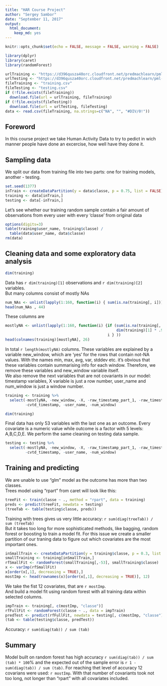 ```yaml
---
title: "HAR Course Project"
author: "Sergey Sambor"
date: "September 11, 2017"
output: 
  html_document: 
    keep_md: yes
---
```


```r
knitr::opts_chunk$set(echo = FALSE, message = FALSE, warning = FALSE)
```

```r
library(dplyr)
library(caret)
library(randomForest)

urlTraining <- "https://d396qusza40orc.cloudfront.net/predmachlearn/pml-training.csv"
urlTesting <- "https://d396qusza40orc.cloudfront.net/predmachlearn/pml-testing.csv"
fileTraining <- "training.csv"
fileTesting <- "testing.csv"
if (!file.exists(fileTraining))
  download.file(url = urlTraining, fileTraining)
if (!file.exists(fileTesting))
  download.file(url = urlTesting, fileTesting)
data <- read.csv(fileTraining, na.strings=c("NA", "", "#DIV/0!"))
```
## Foreword
In this course project we take Human Activity Data to try to pedict in wich manner people have done an excercise, how well have they done it.  

## Sampling data
We split our data from training file into two parts: one for training models, another - testing.
```r
set.seed(1377)
inTrain <- createDataPartition(y = data$classe, p = 0.75, list = FALSE)
training <- data[inTrain,]
testing <- data[-inTrain,]
```
Let's see whether our training random sample contain a fair amount of observations from every user with every 'classe' from original data
```r
options(digits=3)
table(training$user_name, training$classe) /
  table(data$user_name, data$classe)
rm(data)
```

## Cleaning data and some exploratory data analysis
```r
dim(training)
```
Data has `r dim(training)[1]` observations and `r dim(training)[2]` variables.  
But many columns consist of mostly NAs 
```r
num_NAs <- unlist(lapply(1:160, function(i) { sum(is.na(training[, i])) } ))
head(num_NAs , 44)
```
These columns are
```r
mostlyNA <- unlist(lapply(1:160, function(i) {if (sum(is.na(training[, i])) >
                                                  dim(training)[1] * .95)
                                              i } ))
head(colnames(training)[mostlyNA], 26)
```
In total `r length(mostlyNA)` columns. These variables are explained by a variable new_window, which are 'yes' for the rows that contain not-NA values. With the names min, max, avg, var, stddev etc. it's obvious that these variables contain summarising info for each window. Therefore, we remove these variables and new_window variable itself.  
We also remove the next variables that are not covariants in our model: timestamp variables, X variable is just a row number, user_name and num_window is just a window number.  
```r
training <- training %>%
  select(-mostlyNA, -new_window, -X, -raw_timestamp_part_1, -raw_timestamp_part_2, 
         -cvtd_timestamp, -user_name, -num_window)
```
```r
dim(training)
```
Final data has only 53 variables with the last one as an outcome. Every covariate is a numeric value while outcome is a factor with 5 levels: A,B,C,D,E.  We perform the same cleaning on testing data sample.  
```r
testing <- testing %>%
  select(-mostlyNA, -new_window, -X, -raw_timestamp_part_1, -raw_timestamp_part_2, 
         -cvtd_timestamp, -user_name, -num_window)
```

## Training and predicting
We are unable to use "glm" model as the outcome has more than two classes.  
Trees model using "rpart" from caret will look like this:
```r
treeFit <- train(classe ~ ., method = "rpart", data = training)
preds <- predict(treeFit, newdata = testing)
(treeTab <- table(testing$classe, preds))
```
Training with trees gives us very little accuracy: `r sum(diag(treeTab)) / sum (treeTab)`  
But it takes too long for more sophisticated methods, like bagging, random forest or boosting to train a model fit. For this issue we create a smaller partition of our traning data to figure out which covariates are the most important ones.
```r
inSmallTrain <- createDataPartition(y = training$classe, p = 0.3, list = FALSE)
smallTraining <- training[inSmallTrain,]
rfSmallFit <- randomForest(smallTraining[,-53], smallTraining$classe)
x <- varImp(rfSmallFit)
x[order(x[,1], decreasing = TRUE),]
mostImp <- head(rownames(x)[order(x[,1], decreasing = TRUE)], 12)
```
We take the fist 12 covariates, that are `r mostImp`.  
And build a model fit using random forest with all training data within selected columns.
```r
impTrain <- training[, c(mostImp, "classe")]
rfFullFit <- randomForest(classe ~ ., data = impTrain)
predTest <- predict(rfFullFit, newdata = testing[, c(mostImp, "classe")])
(tab <- table(testing$classe, predTest))
```
Accuracy: `r sum(diag(tab)) / sum (tab)`  

## Summary
Model built on random forest has high accuracy `r sum(diag(tab)) / sum (tab) * 100`% and the expected out of the sample error is `r 1 - sum(diag(tab)) / sum (tab)`. For reaching thet level of accuracy 12 covarians were used: `r mostImp`. With that number of covariants took not too long, not longer than "rpart" with all covariates included.